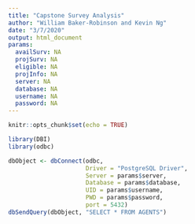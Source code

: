 ```yaml
---
title: "Capstone Survey Analysis"
author: "William Baker-Robinson and Kevin Ng"
date: "3/7/2020"
output: html_document
params:
  availSurv: NA
  projSurv: NA
  eligible: NA
  projInfo: NA
  server: NA
  database: NA
  username: NA
  password: NA
---
```


```r
knitr::opts_chunk$set(echo = TRUE)
```

```r
library(DBI)
library(odbc)
```

```r
dbObject <- dbConnect(odbc,
                      Driver = "PostgreSQL Driver",
                      Server = params$server,
                      Database = params$database,
                      UID = params$username,
                      PWD = params$password,
                      port = 5432)
dbSendQuery(dbObject, "SELECT * FROM AGENTS")
```

